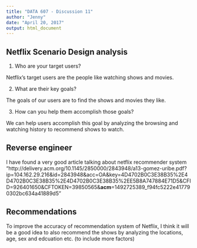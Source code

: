 ```yaml
---
title: "DATA 607 - Discussion 11"
author: "Jenny"
date: "April 20, 2017"
output: html_document
---
```




## Netflix Scenario Design analysis

1) Who are your target users?

Netflix's target users are the people like watching shows and movies.

2) What are their key goals?

The goals of our users are to find the shows and movies they like.

3) How can you help them accomplish those goals? 

We can help users accomplish this goal by analyzing the browsing and watching history to recommend shows to watch.

## Reverse engineer

I have found a very good article talking about netflix recommender system "http://delivery.acm.org/10.1145/2850000/2843948/a13-gomez-uribe.pdf?ip=104.162.29.216&id=2843948&acc=OA&key=4D4702B0C3E38B35%2E4D4702B0C3E38B35%2E4D4702B0C3E38B35%2EE5B8A747884E71D5&CFID=926401650&CFTOKEN=39850565&__acm__=1492725389_f94fc5222e417790302bc634a41889d5"

## Recommendations

To improve the accuracy of recommendation system of Netflix, I think it will be a good idea to also recommend the shows by analyzing the locations, age, sex and edcuation etc. (to include more factors) 
